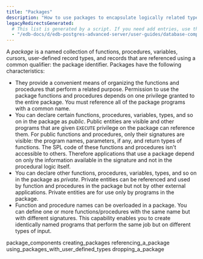 ```yaml
---
title: "Packages"
description: "How to use packages to encapsulate logically related types, items, and subprograms"
legacyRedirectsGenerated:
  # This list is generated by a script. If you need add entries, use the `legacyRedirects` key.
  - "/edb-docs/d/edb-postgres-advanced-server/user-guides/database-compatibility-for-oracle-developers-built-in-package-guide/9.6/Database_Compatibility_for_Oracle_Developers_Built-in_Package_Guide.1.05.html"
---
```


A *package* is a named collection of functions, procedures, variables, cursors, user-defined record types, and records that are referenced using a common qualifier: the package identifier. Packages have the following characteristics:

-   They provide a convenient means of organizing the functions and procedures that perform a related purpose. Permission to use the package functions and procedures depends on one privilege granted to the entire package. You must reference all of the package programs with a common name.
-   You can declare certain functions, procedures, variables, types, and so on in the package as *public*. Public entities are visible and other programs that are given `EXECUTE` privilege on the package can reference them. For public functions and procedures, only their signatures are visible: the program names, parameters, if any, and return types of functions. The SPL code of these functions and procedures isn't accessible to others. Therefore applications that use a package depend on only the information available in the signature and not in the procedural logic itself.
-   You can declare other functions, procedures, variables, types, and so on in the package as *private*. Private entities can be referenced and used by function and procedures in the package but not by other external applications. Private entities are for use only by programs in the package.
-   Function and procedure names can be overloaded in a package. You can define one or more functions/procedures with the same name but with different signatures. This capability enables you to create identically named programs that perform the same job but on different types of input.

<div class="toctree" maxdepth="5">

package_components creating_packages referencing_a_package using_packages_with_user_defined_types dropping_a_package

</div>
